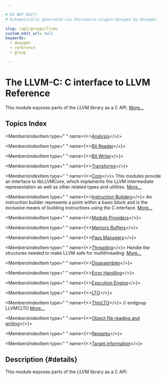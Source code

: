 ```yaml
---

# DO NOT EDIT!
# Automatically generated via docusaurus-plugin-doxygen by Doxygen.

slug: /api/groups/llvmc
custom_edit_url: null
keywords:
  - doxygen
  - reference
  - group

---
```





# The LLVM-C: C interface to LLVM Reference

<DoxygenPage pluginConfig={pluginConfig}>

This module exposes parts of the LLVM library as a C API. <a href="#details">More...</a>

## Topics Index

<MembersIndex>

<MembersIndexItem
  type="&nbsp;"
  name={<><a href="/docs/api/groups/llvmcanalysis">Analysis</a></>}>
</MembersIndexItem>

<MembersIndexItem
  type="&nbsp;"
  name={<><a href="/docs/api/groups/llvmcbitreader">Bit Reader</a></>}>
</MembersIndexItem>

<MembersIndexItem
  type="&nbsp;"
  name={<><a href="/docs/api/groups/llvmcbitwriter">Bit Writer</a></>}>
</MembersIndexItem>

<MembersIndexItem
  type="&nbsp;"
  name={<><a href="/docs/api/groups/llvmctransforms">Transforms</a></>}>
</MembersIndexItem>

<MembersIndexItem
  type="&nbsp;"
  name={<><a href="/docs/api/groups/llvmccore">Core</a></>}>
This modules provide an interface to libLLVMCore, which implements the LLVM intermediate representation as well as other related types and utilities. <a href="/docs/api/groups/llvmccore/#details">More...</a>
</MembersIndexItem>

<MembersIndexItem
  type="&nbsp;"
  name={<><a href="/docs/api/groups/llvmccoreinstructionbuilder">Instruction Builders</a></>}>
An instruction builder represents a point within a basic block and is the exclusive means of building instructions using the C interface. <a href="/docs/api/groups/llvmccoreinstructionbuilder/#details">More...</a>
</MembersIndexItem>

<MembersIndexItem
  type="&nbsp;"
  name={<><a href="/docs/api/groups/llvmccoremoduleprovider">Module Providers</a></>}>
</MembersIndexItem>

<MembersIndexItem
  type="&nbsp;"
  name={<><a href="/docs/api/groups/llvmccorememorybuffers">Memory Buffers</a></>}>
</MembersIndexItem>

<MembersIndexItem
  type="&nbsp;"
  name={<><a href="/docs/api/groups/llvmccorepassmanagers">Pass Managers</a></>}>
</MembersIndexItem>

<MembersIndexItem
  type="&nbsp;"
  name={<><a href="/docs/api/groups/llvmccorethreading">Threading</a></>}>
Handle the structures needed to make LLVM safe for multithreading. <a href="/docs/api/groups/llvmccorethreading/#details">More...</a>
</MembersIndexItem>

<MembersIndexItem
  type="&nbsp;"
  name={<><a href="/docs/api/groups/llvmcdisassembler">Disassembler</a></>}>
</MembersIndexItem>

<MembersIndexItem
  type="&nbsp;"
  name={<><a href="/docs/api/groups/llvmcerror">Error Handling</a></>}>
</MembersIndexItem>

<MembersIndexItem
  type="&nbsp;"
  name={<><a href="/docs/api/groups/llvmcexecutionengine">Execution Engine</a></>}>
</MembersIndexItem>

<MembersIndexItem
  type="&nbsp;"
  name={<><a href="/docs/api/groups/llvmclto">LTO</a></>}>
</MembersIndexItem>

<MembersIndexItem
  type="&nbsp;"
  name={<><a href="/docs/api/groups/llvmctlto">ThinLTO</a></>}>
// endgoup LLVMCLTO <a href="/docs/api/groups/llvmctlto/#details">More...</a>
</MembersIndexItem>

<MembersIndexItem
  type="&nbsp;"
  name={<><a href="/docs/api/groups/llvmcobject">Object file reading and writing</a></>}>
</MembersIndexItem>

<MembersIndexItem
  type="&nbsp;"
  name={<><a href="/docs/api/groups/llvmcremarks">Remarks</a></>}>
</MembersIndexItem>

<MembersIndexItem
  type="&nbsp;"
  name={<><a href="/docs/api/groups/llvmctarget">Target information</a></>}>
</MembersIndexItem>

</MembersIndex>

## Description {#details}

This module exposes parts of the LLVM library as a C API.

</DoxygenPage>
